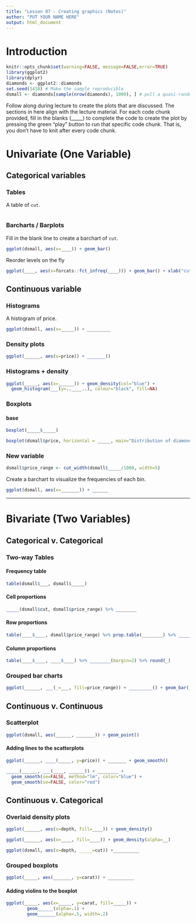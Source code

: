 ```yaml
---
title: "Lesson 07 - Creating graphics (Notes)"
author: "PUT YOUR NAME HERE"
output: html_document
---
```


# Introduction

```r
knitr::opts_chunk$set(warning=FALSE, message=FALSE,error=TRUE) 
library(ggplot2)
library(dplyr)
diamonds <- ggplot2::diamonds
set.seed(1410) # Make the sample reproducible
dsmall <- diamonds[sample(nrow(diamonds), 1000), ] # pull a quasi-random sample of 1000 records
```

Follow along during lecture to create the plots that are discussed. The sections in here align with the lecture material. 
For each code chunk provided, fill in the blanks (_____) to complete the code to create the plot by pressing the green "play" button to run that specific code chunk. That is, you don't have to knit after every code chunk.


# Univariate (One Variable)


## Categorical variables

### Tables
A table of `cut`. 

```r
 
```


### Barcharts / Barplots
Fill in the blank line to create a barchart of `cut`. 

```r
ggplot(dsmall, aes(x=____)) + geom_bar()
```

Reorder levels on the fly
```r
ggplot(____, aes(x=forcats::fct_infreq(____))) + geom_bar() + xlab("cut")
```

## Continuous variable


### Histograms
A histogram of price. 

```r
ggplot(dsmall, aes(x=_____)) + _________
```

### Density plots

```r
ggplot(______, aes(x=price)) + _______()
```

### Histograms + density 


```r
ggplot(_____, aes(x=______)) + geom_density(col="blue") + 
  geom_histogram(___(y=..____..), colour="black", fill=NA)
```

### Boxplots

#### base
```r
boxplot(_____$_____)
```

```r
boxplot(dsmall$price, horizontal = _____, main="Distribution of diamond prices", xlab="__________")
```


### New variable
```r
dsmall$price_range <- cut_width(dsmall$_____/1000, width=5)
```

Create a barchart to visualize the frequencies of each bin. 

```r
ggplot(dsmall, aes(x=_______)) + ______
```

----

# Bivariate (Two Variables)

## Categorical v. Categorical

### Two-way Tables

#### Frequency table

```r
table(dsmall$___, dsmall$_____)
```

#### Cell proportions

```r
_____(dsmall$cut, dsmall$price_range) %>% ________
```


#### Row proportions

```r
table(____$____, dsmall$price_range) %>% prop.table(________) %>% _____(3)
```


#### Column proportions

```r
table(____$____, ____$____) %>% ________(margin=2) %>% round(_)
```


### Grouped bar charts

```r
ggplot(______, ___(_=___, fill=price_range)) + _________() + geom_bar(_______ = "dodge")
```


## Continuous v. Continuous 

### Scatterplot

```r
ggplot(dsmall, aes(______, _______)) + geom_point()
```

#### Adding lines to the scatterplots 

```r
ggplot(______, ____(_____, y=price)) + _______ + geom_smooth() 
```


```r
_____(______, ___(____, ______)) + ________ + 
  geom_smooth(se=FALSE, method="lm", color="blue") + 
  geom_smooth(se=FALSE, color="red")
```


## Continuous v. Categorical


### Overlaid density plots

```r
ggplot(______, aes(x=depth, fill=____)) + geom_density()
```


```r
ggplot(______, aes(x=____, fill=____)) + geom_density(alpha=__)
```


```r
ggplot(dsmall, aes(x=depth, _____=cut)) +__________
```


### Grouped boxplots

```r
ggplot(_____, aes(_______, y=carat)) + __________
```

#### Adding violins to the boxplot

```r
ggplot(_____, aes(x=_____, y=carat, fill=_____)) +
        geom______(alpha=.1) + 
        geom_______(alpha=.5, width=.2)
```


